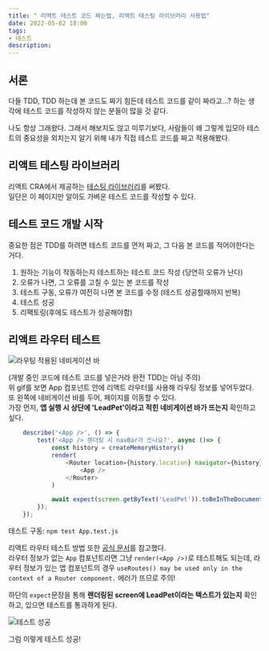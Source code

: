 ```yaml
---
title: " 리액트 테스트 코드 짜는법, 리액트 테스팅 라이브러리 사용법"
date: 2022-05-02 18:00
tags:
- 테스트
description:
---
```


## 서론

다들 TDD, TDD 하는데 본 코드도 짜기 힘든데 테스트 코드를 같이 짜라고...? 
하는 생각에 테스트 코드를 작성하지 않는 분들이 많을 것 같다.

나도 항상 그래왔다. 그래서 해보지도 않고 미루기보다, 사람들이 왜 그렇게 입모아 
테스트의 중요성을 외치는지 알기 위해 내가 직접 테스트 코드를 짜고 적용해봤다.

## 리액트 테스팅 라이브러리

리액트 CRA에서 제공하는 [테스팅 라이브러리](https://testing-library.com/docs/queries/about)를 써봤다.  
일단은 이 페이지만 알아도 가벼운 테스트 코드를 작성할 수 있다.

## 테스트 코드 개발 시작

중요한 점은 TDD를 하려면 테스트 코드를 먼저 짜고, 그 다음 본 코드를 적어야한다는 거다. 

1. 원하는 기능이 작동하는지 테스트하는 테스트 코드 작성 (당연히 오류가 난다)
2. 오류가 나면, 그 오류를 고칠 수 있는 본 코드를 작성
3. 테스트 구동, 오류가 여전히 나면 본 코드를 수정 (테스트 성공할때까지 반복)
4. 테스트 성공
5. 리팩토링(후에도 테스트가 성공해야함) 

## 리액트 라우터 테스트

![라우팅 적용된 네비게이션 바](/images/blog/2205/navtest.gif)

(개발 중인 코드에 테스트 코드를 넣은거라 완전 TDD는 아님 주의)  
위 gif를 보면 App 컴포넌트 안에 리액트 라우터를 사용해 라우팅 정보를 넣어두었다.  
또 왼쪽에 네비게이션 바를 두어, 페이지를 이동할 수 있다.  
가장 먼저, **앱 실행 시 상단에 'LeadPet'이라고 적힌 네비게이션 바가 뜨는지** 확인하고 싶다.

``` js
    describe('<App />', () => {
        test('<App /> 렌더링 시 navBar가 뜨나요?', async ()=> {
            const history = createMemoryHistory()
            render(
                <Router location={history.location} navigator={history}>
                    <App />
                </Router>
            )

            await expect(screen.getByText('LeadPet')).toBeInTheDocument();
        });
    });
```

테스트 구동: `npm test App.test.js`

리액트 라우터 테스트 방법 또한 [공식 문서](https://testing-library.com/docs/example-react-router/)를 참고했다.  
라우터 정보가 없는 `App` 컴포넌트라면 그냥 `render(<App />)`로 테스트해도 되는데, 
라우터 정보가 있는 앱 컴포넌트의 경우 `useRoutes() may be used only in the context of a Router component.` 에러가 뜨므로 주의!

하단의 `expect`문장을 통해 **렌더링된 screen에 LeadPet이라는 텍스트가 있는지** 확인하고, 있으면 테스트를 통과하게 된다.

![테스트 성공](/images/blog/2205/testres1.png)

그럼 이렇게 테스트 성공!
